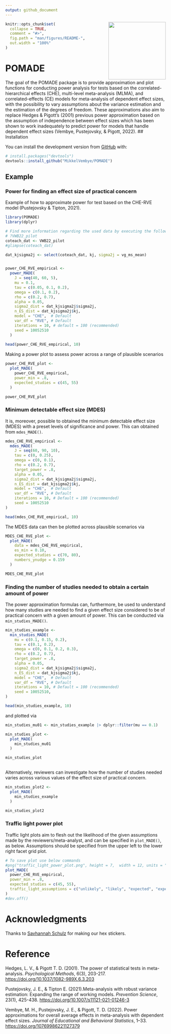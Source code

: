 ```yaml
---
output: github_document
---
```


<!-- README.md is generated from README.Rmd. Please edit that file -->

<img src="man/figures/POMADE_hex.png" align="right" alt="" width="180" />

```r
knitr::opts_chunk$set(
  collapse = TRUE,
  comment = "#>",
  fig.path = "man/figures/README-",
  out.width = "100%"
)

```

# POMADE

<!-- badges: start -->
<!-- badges: end -->

The goal of the POMADE package is to provide approximation and plot functions for conducting power analysis  for tests based on the correlated-hierarchical effects (CHE), multi-level meta-analysis (MLMA), and correlated-effects (CE) models for meta-analysis of dependent effect sizes, with the possibility to vary assumptions about the variance estimation and the estimation of the degrees of freedom. These approximations also aim to replace Hedges & Pigott's (2001) previous power approximation based on the assumption of independence between effect sizes which has been shown to work inadequately to predict power for models that handle dependent effect sizes (Vembye, Pustejovsky, & Pigott, 2022).
## Installation

You can install the development version from [GitHub](https://github.com/) with:

```r

# install.packages("devtools")
devtools::install_github("MikkelVembye/POMADE")

```


## Example 

### Power for finding an effect size of practical concern

Example of how to approximate power for test based on the CHE-RVE model (Pustejovsky & Tipton, 2021).

```r

library(POMADE)
library(dplyr)

# Find more information regarding the used data by executing the following command below
# ?VWB22_pilot
coteach_dat <- VWB22_pilot
#glimpse(coteach_dat)

dat_kjsigma2j <- select(coteach_dat, kj, sigma2j = vg_ms_mean)


power_CHE_RVE_empirical <- 
  power_MADE(
    J = seq(40, 60, 5),
    mu = 0.1,
    tau = c(0.05, 0.1, 0.2),
    omega = c(0.1, 0.2),
    rho = c(0.2, 0.7),
    alpha = 0.05,
    sigma2_dist = dat_kjsigma2j$sigma2j,
    n_ES_dist = dat_kjsigma2j$kj,
    model = "CHE",  # Default
    var_df = "RVE", # Default
    iterations = 10, # default = 100 (recommended)
    seed = 10052510
  )
 
head(power_CHE_RVE_empirical, 10)

```

Making a power plot to assess power across a range of plausible scenarios

```r

power_CHE_RVE_plot <- 
  plot_MADE(
    power_CHE_RVE_empirical,
    power_min = .8,
    expected_studies = c(45, 55)
  )

power_CHE_RVE_plot

```

### Minimum detectable effect size (MDES)

It is, moreover, possible to obtained the minimum detectable effect size (MDES) with a preset levels of significance and power. This can obtained from `mdes_MADE()`. 

```r

mdes_CHE_RVE_empirical <- 
  mdes_MADE(
    J = seq(60, 90, 10),
    tau = c(0, 0.25),
    omega = c(0, 0.1),
    rho = c(0.2, 0.7),
    target_power = .8,
    alpha = 0.05,
    sigma2_dist = dat_kjsigma2j$sigma2j,
    n_ES_dist = dat_kjsigma2j$kj,
    model = "CHE",  # Default
    var_df = "RVE", # Default
    iterations = 10, # Default = 100 (recommended)
    seed = 10052510
)

head(mdes_CHE_RVE_empirical, 10)


```

The MDES data can then be plotted across plausible scenarios via 

```r

MDES_CHE_RVE_plot <- 
  plot_MADE(
    data = mdes_CHE_RVE_empirical, 
    es_min = 0.10,
    expected_studies = c(70, 80),
    numbers_ynudge = 0.159
  )

MDES_CHE_RVE_plot 
```

### Finding the number of studies needed to obtain a certain amount of power

The power approximation formulas can, furthermore, be used to understand how many studies are needed to find a given effect size considered to be of practical concern with a given amount of power. This can be conducted via `min_studies_MADE()`. 

```r

min_studies_example <- 
  min_studies_MADE(
    mu = c(0.1, 0.15, 0.2),
    tau = c(0.1, 0.2),
    omega = c(0, 0.1, 0.2, 0.3),
    rho = c(0.2, 0.7),
    target_power = .8,
    alpha = 0.05,
    sigma2_dist = dat_kjsigma2j$sigma2j,
    n_ES_dist = dat_kjsigma2j$kj,
    model = "CHE",  # Default
    var_df = "RVE", # Default
    iterations = 10, # Default = 100 (recommended)
    seed = 10052510,
)

head(min_studies_example, 10)


```

and plotted via

```r

min_studies_mu01 <- min_studies_example |> dplyr::filter(mu == 0.1)

min_studies_plot <- 
  plot_MADE(
    min_studies_mu01
  )

min_studies_plot 
  
```
Alternatively, reviewers can investigate how the number of studies needed varies across various values of the effect size of practical concern.

```r

min_studies_plot2 <- 
  plot_MADE(
    min_studies_example
  )

min_studies_plot2

```
  

### Traffic light power plot

Traffic light plots aim to flesh out the likelihood of the given assumptions made by the reviewers/meta-analyst, and can be specified in `plot_MADE()`, as below. Assumptions should be specified from the upper left to the lower right facet grid plot.

```r

# To save plot use below commands
#png("traffic_light_power_plot.png", height = 7,  width = 12, units = "in", res = 600)
plot_MADE(
  power_CHE_RVE_empirical,
  power_min = .8,
  expected_studies = c(45, 55),
  traffic_light_assumptions = c("unlikely", "likely", "expected", "expected", "likely")
)
#dev.off()
```


# Acknowledgments 
Thanks to [Savhannah Schulz](https://savhannahschulz.netlify.app/) for making our hex stickers.   

# Reference

Hedges, L. V., & Pigott T. D. (2001). The power of statistical tests in meta-analysis. *Psychological Methods*, 6(3), 203-217. <https://doi.org/10.1037/1082-989X.6.3.203>

Pustejovsky, J. E., & Tipton E. (2021).Meta-analysis with robust variance estimation: Expanding the range of working models. *Prevention Science*, 23(1), 425-438. <https://doi.org/10.1007/s11121-021-01246-3>

Vembye, M. H., Pustejovsky, J. E., & Pigott, T. D. (2022). Power approximations for overall average effects in meta-analysis with dependent effect sizes. *Journal of Educational and Behavioral Statistics*, 1–33. <https://doi.org/10769986221127379>

